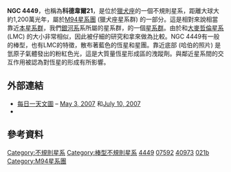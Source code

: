 {{Infobox Galaxy
| name = [[星雲和星團新總表|NGC]] 4449
| image =[[File:Starburst_in_NGC_4449_(captured_by_the_Hubble_Space_Telescope).jpg|300px]]
|caption = [[哈伯太空望遠鏡|哈伯太空望遠鏡]] (HST)的NGC 4449影像。
|credit= HST/[[NASA|NASA]]/[[ESA|ESA]].
| epoch = [[J2000|J2000]]
| constellation name = [[獵犬座|獵犬座]]<ref name="sinnott1988">{{cite book
  | author=R. W. Sinnott, editor
  | title= The Complete New General Catalogue and Index Catalogue of Nebulae and Star Clusters by J. L. E. Dreyer
  | year=1988
  | publisher=Sky Publishing Corporation and Cambridge University Press
  | id=ISBN 0-933346-51-4}}</ref>
| ra = {{RA|12|28|11.9}}<ref name="ned">{{cite web
  | title=NASA/IPAC Extragalactic Database
  | work=Results for NGC 4449
  | url=http://nedwww.ipac.caltech.edu/
  | accessdate=2007-07-13
  | archive-date=2011-05-14
  | archive-url=https://web.archive.org/web/20110514100451/http://nedwww.ipac.caltech.edu/
  | dead-url=no
  }}</ref>
| dec = {{DEC|+44|05|40}}<ref name="ned" />
| z = 207 ± 4 公里/秒<ref name="ned" />
| dist_ly = ~1200萬[[光年|光年]] (~ 360萬[[秒差距|秒差距]])<ref name="ned" />
| type = IBm<ref name="ned" />
| appmag_v = 10.0<ref name="ned" />
| size_v = 6′.2 × 4′.4 <ref name="ned" />
| notes =
| names = [[Uppsala_General_Catalogue|UGC]] 7592,<ref name="ned" /> [[Principal_Galaxies_Catalogue|PGC]] 40973,<ref name="ned" /> [[科德韋爾深空天體表|科德韋爾]]21
}}

'''NGC 4449'''，也稱為'''科德韋爾21'''，是位於[[獵犬座|獵犬座]]的一個不規則星系，距離大球大約1,200萬光年，屬於[[M94星系團|M94星系團]] (獵犬座星系群) 的一部分。這是相對來說相當靠近[[本星系群|本星系群]]，我們[[銀河系|銀河系]]系所屬的星系群，的一個[[星系集團|星系群]]。由於和[[大麥哲倫星系|大麥哲倫星系]] (LMC) 的大小非常相似，因此被仔細的研究和拿來做為比較。NGC 4449有一般的棒型，也有LMC的特徵，散布著藍色的恆星和星團。靠近底部 (哈伯的照片) 是氫原子氣體發出的粉紅色光，這是大質量恆星形成區的洩蹤劑。與鄰近星系間的交互作用被認為對恆星的形成有所影響。

== 外部連結 ==
* [[每日一天文圖|每日一天文圖]] – [http://antwrp.gsfc.nasa.gov/apod/ap070503.html May 3, 2007]{{Wayback|url=http://antwrp.gsfc.nasa.gov/apod/ap070503.html |date=20070507110351 }} 和[http://antwrp.gsfc.nasa.gov/apod/ap070710.html July 10, 2007]{{Wayback|url=http://antwrp.gsfc.nasa.gov/apod/ap070710.html |date=20070712150219 }}
* {{WikiSky}}

== 參考資料 ==

{{reflist}}
{{galaxy-stub}}

{{科德韋爾天體}}

[[Category:不規則星系|Category:不規則星系]]
[[Category:棒型不規則星系|Category:棒型不規則星系]]
[[Category:獵犬座NGC天體|4449]]
[[Category:UGC天體|07592]]
[[Category:PGC天體|40973]]
[[Category:科德韋爾天體|021b]]
[[Category:M94星系團|Category:M94星系團]]